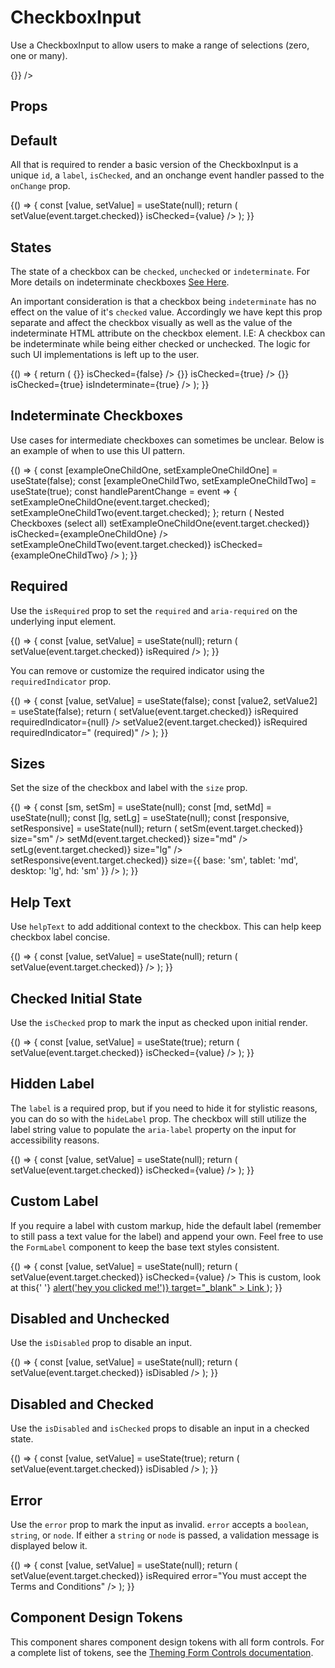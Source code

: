 
<Meta title="Components/CheckboxInput/Overview" component={CheckboxInput} />

# CheckboxInput

Use a CheckboxInput to allow users to make a range of selections (zero, one or many).

<Canvas isExpanded>
  <CheckboxInput
    id="example"
    label="Checkbox with a label"
    isChecked
    onChange={() => {}}
  />
</Canvas>

## Props

<ArgsTable of={CheckboxInput} />

## Default

All that is required to render a basic version of the CheckboxInput is a unique `id`, a `label`, `isChecked`, and an onchange event handler passed to the `onChange` prop.

<Canvas>
  <Story
    name="Default"
    parameters={{
      design: {
        type: 'figma',
        url: 'https://www.figma.com/file/k1kOsplTGXvSSMQQCzhCND/Rhinolabs-Design-System?node-id=787%3A8277',
      },
    }}
  >
    {() => {
      const [value, setValue] = useState(null);
      return (
        <CheckboxInput
          id="defaultStateIsUnchecked"
          label="Label"
          onChange={event => setValue(event.target.checked)}
          isChecked={value}
        />
      );
    }}
  </Story>
</Canvas>

## States

The state of a checkbox can be `checked`, `unchecked` or `indeterminate`. For More
details on indeterminate checkboxes [See Here](https://developer.mozilla.org/en-US/docs/Web/HTML/Element/input/checkbox#indeterminate).

An important consideration is that a checkbox being `indeterminate` has no effect on the value of it's `checked` value. Accordingly
we have kept this prop separate and affect the checkbox visually as well as the value of the indeterminate HTML attribute on the checkbox
element. I.E: A checkbox can be indeterminate while being either checked or unchecked. The logic for such UI implementations is left
up to the user.

<Canvas>
  <Story name="States">
    {() => {
      return (
        <Box gap="md">
          <CheckboxInput
            id="statesUnchecked"
            label="Unchecked"
            onChange={() => {}}
            isChecked={false}
          />
          <CheckboxInput
            id="statesCHecked"
            label="Checked"
            onChange={() => {}}
            isChecked={true}
          />
          <CheckboxInput
            id="statesUnchecked"
            label="Indeterminate"
            onChange={() => {}}
            isChecked={true}
            isIndeterminate={true}
          />
        </Box>
      );
    }}
  </Story>
</Canvas>

## Indeterminate Checkboxes

Use cases for intermediate checkboxes can sometimes be unclear. Below is an example of when to use this UI pattern.

<Canvas>
  <Story name="Indeterminate Checkboxes">
    {() => {
      const [exampleOneChildOne, setExampleOneChildOne] = useState(false);
      const [exampleOneChildTwo, setExampleOneChildTwo] = useState(true);
      const handleParentChange = event => {
        setExampleOneChildOne(event.target.checked);
        setExampleOneChildTwo(event.target.checked);
      };
      return (
        <Box gap="md">
          <Box display="block" fontWeight="bold">
            Nested Checkboxes (select all)
          </Box>
          <Box gap="sm">
            <CheckboxInput
              id="statesUnchecked"
              label="Parent"
              onChange={handleParentChange}
              isChecked={exampleOneChildOne || exampleOneChildTwo}
              isIndeterminate={exampleOneChildOne !== exampleOneChildTwo}
            />
            <Box padding="0 0 0 sm" gap="sm">
              <CheckboxInput
                id="statesUnchecked"
                label="Child One"
                onChange={event => setExampleOneChildOne(event.target.checked)}
                isChecked={exampleOneChildOne}
              />
              <CheckboxInput
                id="statesUnchecked"
                label="Child Two"
                onChange={event => setExampleOneChildTwo(event.target.checked)}
                isChecked={exampleOneChildTwo}
              />
            </Box>
          </Box>
        </Box>
      );
    }}
  </Story>
</Canvas>

## Required

Use the `isRequired` prop to set the `required` and `aria-required` on the underlying input element.

<Canvas>
  <Story name="Required">
    {() => {
      const [value, setValue] = useState(null);
      return (
        <CheckboxInput
          id="requiredCheckboxIsUnchecked"
          label="Required Checkbox"
          isChecked={value}
          onChange={event => setValue(event.target.checked)}
          isRequired
        />
      );
    }}
  </Story>
</Canvas>

You can remove or customize the required indicator using the `requiredIndicator` prop.

<Canvas>
  <Story name="Custom Required Indicator">
    {() => {
      const [value, setValue] = useState(false);
      const [value2, setValue2] = useState(false);
      return (
        <Box gap="md">
          <CheckboxInput
            id="requiredCheckboxNull"
            label="Required Without Indicator"
            isChecked={value}
            onChange={event => setValue(event.target.checked)}
            isRequired
            requiredIndicator={null}
          />
          <CheckboxInput
            id="requiredCheckboxCustom"
            label="Required Custom Indicator"
            isChecked={value2}
            onChange={event => setValue2(event.target.checked)}
            isRequired
            requiredIndicator=" (required)"
          />
        </Box>
      );
    }}
  </Story>
</Canvas>

## Sizes

Set the size of the checkbox and label with the `size` prop.

<Canvas>
  <Story name="Sizes">
    {() => {
      const [sm, setSm] = useState(null);
      const [md, setMd] = useState(null);
      const [lg, setLg] = useState(null);
      const [responsive, setResponsive] = useState(null);
      return (
        <Box gap="md">
          <CheckboxInput
            id="smCheckboxInput"
            label="Small checkbox"
            helpText="More helpful text about this checkbox"
            isChecked={sm}
            onChange={event => setSm(event.target.checked)}
            size="sm"
          />
          <CheckboxInput
            id="mdCheckboxInput"
            label="Medium checkbox"
            helpText="More helpful text about this checkbox"
            isChecked={md}
            onChange={event => setMd(event.target.checked)}
            size="md"
          />
          <CheckboxInput
            id="lgCheckboxInput"
            label="Large checkbox"
            helpText="More helpful text about this checkbox"
            isChecked={lg}
            onChange={event => setLg(event.target.checked)}
            size="lg"
          />
          <CheckboxInput
            id="responsiveCheckboxInput"
            label="Responsive checkbox"
            helpText="Will change sizes depending on viewport width"
            isChecked={responsive}
            onChange={event => setResponsive(event.target.checked)}
            size={{ base: 'sm', tablet: 'md', desktop: 'lg', hd: 'sm' }}
          />
        </Box>
      );
    }}
  </Story>
</Canvas>

## Help Text

Use `helpText` to add additional context to the checkbox.
This can help keep checkbox label concise.

<Canvas>
  <Story name="Help Text">
    {() => {
      const [value, setValue] = useState(null);
      return (
        <CheckboxInput
          id="helpTextCheckbox"
          label="Checkbox with help text"
          helpText="More helpful text about this checkbox"
          isChecked={value}
          onChange={event => setValue(event.target.checked)}
        />
      );
    }}
  </Story>
</Canvas>

## Checked Initial State

Use the `isChecked` prop to mark the input as checked upon initial render.

<Canvas>
  <Story name="Checked Initial State">
    {() => {
      const [value, setValue] = useState(true);
      return (
        <CheckboxInput
          id="initialStateChecked"
          label="Label"
          onChange={value => setValue(event.target.checked)}
          isChecked={value}
        />
      );
    }}
  </Story>
</Canvas>

## Hidden Label

The `label` is a required prop, but if you need to hide it for stylistic reasons, you can do
so with the `hideLabel` prop. The checkbox will still utilize the label string value to
populate the `aria-label` property on the input for accessibility reasons.

<Canvas>
  <Story name="Hidden Label">
    {() => {
      const [value, setValue] = useState(null);
      return (
        <CheckboxInput
          id="hiddenLabel"
          hideLabel
          onChange={value => setValue(event.target.checked)}
          isChecked={value}
        />
      );
    }}
  </Story>
</Canvas>

## Custom Label

If you require a label with custom markup, hide the default label (remember to still pass a text value for the label)
and append your own. Feel free to use the `FormLabel` component to keep the base text styles consistent.

<Canvas>
  <Story name="Custom Label">
    {() => {
      const [value, setValue] = useState(null);
      return (
        <Box direction="row" alignItems="center">
          <CheckboxInput
            id="customLabel"
            label="This label is custom"
            hideLabel
            onChange={value => setValue(event.target.checked)}
            isChecked={value}
          />
          <FormLabel inputId="customLabel">
            <Box display="block" fontSize="xl" color="secondary-500">
              This is custom, look at this{' '}
              <a
                href="https://rhinolabs.agency"
                onClick={() => alert('hey you clicked me!')}
                target="_blank"
              >
                Link
              </a>
            </Box>
          </FormLabel>
        </Box>
      );
    }}
  </Story>
</Canvas>

## Disabled and Unchecked

Use the `isDisabled` prop to disable an input.

<Canvas>
  <Story name="Disabled and Unchecked">
    {() => {
      const [value, setValue] = useState(null);
      return (
        <CheckboxInput
          id="disabledAndUnchecked"
          label="Label"
          isChecked={value}
          onChange={value => setValue(event.target.checked)}
          isDisabled
        />
      );
    }}
  </Story>
</Canvas>

## Disabled and Checked

Use the `isDisabled` and `isChecked` props to disable an input in a checked state.

<Canvas>
  <Story name="Disabled and Checked">
    {() => {
      const [value, setValue] = useState(true);
      return (
        <CheckboxInput
          id="disabledAndUnchecked"
          label="Label"
          isChecked={value}
          onChange={value => setValue(event.target.checked)}
          isDisabled
        />
      );
    }}
  </Story>
</Canvas>

## Error

Use the `error` prop to mark the input as invalid. `error` accepts a `boolean`, `string`, or `node`. If either a `string` or `node` is passed, a validation message is displayed below it.

<Canvas>
  <Story name="Error">
    {() => {
      const [value, setValue] = useState(null);
      return (
        <CheckboxInput
          id="invalidCheckbox"
          label="Label"
          isChecked={value}
          onChange={value => setValue(event.target.checked)}
          isRequired
          error="You must accept the Terms and Conditions"
        />
      );
    }}
  </Story>
</Canvas>

## Component Design Tokens

This component shares component design tokens with all form controls. For a complete list of tokens, see the [Theming Form Controls documentation](/docs/theming-form-controls--custom-theme-form).
